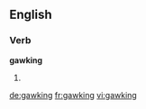 ==English==

===Verb===
'''gawking'''

# {{present participle of|gawk}}

[[de:gawking]]
[[fr:gawking]]
[[vi:gawking]]